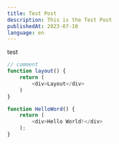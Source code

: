 ```yaml
---
title: Test Post
description: This is the Test Post
publishedAt: 2023-07-10
language: en
---
```


test

```js title="layout.js"
// comment
function layout() {
	return (
		<div>Layout</div>
	)
}
```

```js {1}
function HelloWord() {
	return (
		<div>Hello World!</div>
	);
}
```
